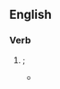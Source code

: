 ==English==

===Verb===
{{head|en|obsolete verb form}}

# {{obsolete spelling of|dropped|lang=en|nocap=1}}; {{en-past of|drop}}
#* {{quote-book|year=1882|author=John Strathesk|title=''Bits from Blinkbonny; Or, Bell O' the Manse''
|passage=Dan, Watty, and Bell went to the "cavie" or hencoop, folded back the old bag which had been '''dropt''' over the front of it to keep the inmates warm, and Dan saw to his intense delight two little heads peeping from under their feathery covering.}}